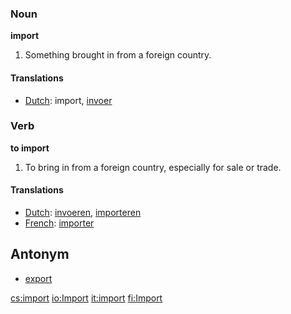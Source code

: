 === Noun ===
'''import'''

#Something brought in from a foreign country.

====Translations====
*[[Dutch]]: import, [[invoer]]

=== Verb ===
'''to import'''

#To bring in from a foreign country, especially for sale or trade.

====Translations====
*[[Dutch]]: [[invoeren]], [[importeren]]
*[[French]]: [[importer]]

== Antonym ==

*[[export]]

[[cs:import]]
[[io:Import]]
[[it:import]]
[[fi:Import]]